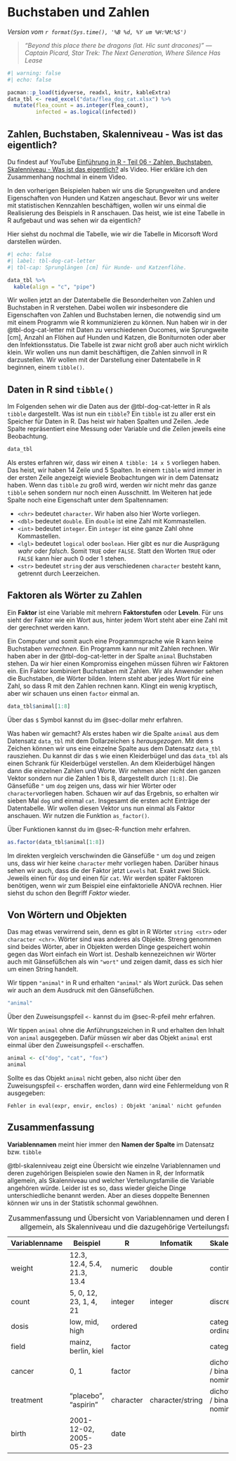 # Buchstaben und Zahlen {#sec-letter-number}

*Version vom `r format(Sys.time(), '%B %d, %Y um %H:%M:%S')`*

> *"Beyond this place there be dragons (lat. Hic sunt dracones)" --- Captain Picard, Star Trek: The Next Generation, Where Silence Has Lease*

```r
#| warning: false
#| echo: false

pacman::p_load(tidyverse, readxl, knitr, kableExtra)
data_tbl <- read_excel("data/flea_dog_cat.xlsx") %>%
  mutate(flea_count = as.integer(flea_count),
         infected = as.logical(infected))

```

::: callout-tip
## Zahlen, Buchstaben, Skalenniveau - Was ist das eigentlich?

Du findest auf YouTube [Einführung in R - Teil 06 - Zahlen, Buchstaben, Skalenniveau - Was ist das eigentlich?](https://youtu.be/OnRaSmybhOQ) als Video. Hier erkläre ich den Zusammenhang nochmal in einem Video.
:::

In den vorherigen Beispielen haben wir uns die Sprungweiten und andere Eigenschaften von Hunden und Katzen angeschaut. Bevor wir uns weiter mit statistischen Kennzahlen beschäftigen, wollen wir uns einmal die Realisierung des Beispiels in R anschauen. Das heist, wie ist eine Tabelle in R aufgebaut und was sehen wir da eigentlich?

Hier siehst du nochmal die Tabelle, wie wir die Tabelle in Micorsoft Word darstellen würden.

```r
#| echo: false
#| label: tbl-dog-cat-letter
#| tbl-cap: Sprunglängen [cm] für Hunde- und Katzenflöhe.

data_tbl %>%
  kable(align = "c", "pipe")
```

Wir wollen jetzt an der Datentabelle die Besonderheiten von Zahlen und Buchstaben in R verstehen. Dabei wollen wir insbesondere die Eigenschaften von Zahlen und Buchstaben lernen, die notwendig sind um mit einem Programm wie R kommunizieren zu können. Nun haben wir in der @tbl-dog-cat-letter mit Daten zu verschiedenen Oucomes, wie Sprungweite \[cm\], Anzahl an Flöhen auf Hunden und Katzen, die Boniturnoten oder aber den Infektionsstatus. Die Tabelle ist zwar nicht groß aber auch nicht wirklich klein. Wir wollen uns nun damit beschäftigen, die Zahlen sinnvoll in R darzustellen. Wir wollen mit der Darstellung einer Datentabelle in R beginnen, einem `tibble()`.

## Daten in R sind `tibble()`

Im Folgenden sehen wir die Daten aus der @tbl-dog-cat-letter in R als `tibble` dargestellt. Was ist nun ein `tibble`? Ein `tibble` ist zu aller erst ein Speicher für Daten in R. Das heist wir haben Spalten und Zeilen. Jede Spalte repräsentiert eine Messung oder Variable und die Zeilen jeweils eine Beobachtung.

```r
data_tbl 
```

Als erstes erfahren wir, dass wir einen `A tibble: 14 x 5` vorliegen haben. Das heist, wir haben 14 Zeile und 5 Spalten. In einem `tibble` wird immer in der ersten Zeile angezeigt wieviele Beobachtungen wir in dem Datensatz haben. Wenn das `tibble` zu groß wird, werden wir nicht mehr das ganze `tibble` sehen sondern nur noch einen Ausschnitt. Im Weiteren hat jede Spalte noch eine Eigenschaft unter dem Spaltennamen:

-   `<chr>` bedeutet `character`. Wir haben also hier Worte vorliegen.
-   `<dbl>` bedeutet `double`. Ein `double` ist eine Zahl mit Kommastellen.
-   `<int>` bedeutet `integer`. Ein `integer` ist eine ganze Zahl ohne Kommastellen.
-   `<lgl>` bedeutet `logical` oder `boolean`. Hier gibt es nur die Ausprägung *wahr* oder *falsch*. Somit `TRUE` oder `FALSE`. Statt den Worten `TRUE` oder `FALSE` kann hier auch 0 oder 1 stehen.
-   `<str>` bedeutet `string` der aus verschiedenen `character` besteht kann, getrennt durch Leerzeichen.

## Faktoren als Wörter zu Zahlen

[Ein **Faktor** ist eine Variable mit mehrern **Faktorstufen** oder **Leveln**. Für uns sieht der Faktor wie ein Wort aus, hinter jedem Wort steht aber eine Zahl mit der gerechnet werden kann.]{.aside}

Ein Computer und somit auch eine Programmsprache wie R kann keine Buchstaben *verrechnen*. Ein Programm kann nur mit Zahlen rechnen. Wir haben aber in der @tbl-dog-cat-letter in der Spalte `animal` Buchstaben stehen. Da wir hier einen Kompromiss eingehen müssen führen wir Faktoren ein. Ein Faktor kombiniert Buchstaben mit Zahlen. Wir als Anwender sehen die Buchstaben, die Wörter bilden. Intern steht aber jedes Wort für eine Zahl, so dass R mit den Zahlen rechnen kann. Klingt ein wenig kryptisch, aber wir schauen uns einen `factor` einmal an.

```r
data_tbl$animal[1:8]
```

[Über das `$` Symbol kannst du im @sec-dollar mehr erfahren.]{.aside}

Was haben wir gemacht? Als erstes haben wir die Spalte `animal` aus dem Datensatz `data_tbl` mit dem Dollarzeichen `$` *herausgezogen*. Mit dem `$` Zeichen können wir uns eine einzelne Spalte aus dem Datensatz `data_tbl` rausziehen. Du kannst dir das `$` wie einen Kleiderbügel und das `data_tbl` als einen Schrank für Kleiderbügel verstellen. An dem Kleiderbügel hängen dann die einzelnen Zahlen und Worte. Wir nehmen aber nicht den ganzen Vektor sondern nur die Zahlen 1 bis 8, dargestellt durch `[1:8]`. Die Gänsefüße `"` um `dog` zeigen uns, dass wir hier Wörter oder `character`vorliegen haben. Schauen wir auf das Ergebnis, so erhalten wir sieben Mal `dog` und einmal `cat`. Insgesamt die ersten acht Einträge der Datentabelle. Wir wollen diesen Vektor uns nun einmal als Faktor anschauen. Wir nutzen die Funktion `as_factor()`.

[Über Funktionen kannst du im @sec-R-function mehr erfahren.]{.aside}

```r
as.factor(data_tbl$animal[1:8])
```

Im direkten vergleich verschwinden die Gänsefüße `"` um `dog` und zeigen uns, dass wir hier keine `character` mehr vorliegen haben. Darüber hinaus sehen wir auch, dass die der Faktor jetzt `Levels` hat. Exakt zwei Stück. Jeweils einen für `dog` und einen für `cat`. Wir werden später Faktoren benötigen, wenn wir zum Beispiel eine einfaktorielle ANOVA rechnen. Hier siehst du schon den Begriff *Faktor* wieder.

## Von Wörtern und Objekten

Das mag etwas verwirrend sein, denn es gibt in R Wörter `string <str>` oder `character <chr>`. Wörter sind was anderes als Objekte. Streng genommen sind beides Wörter, aber in Objekten werden Dinge gespeichert wohin gegen das Wort einfach ein Wort ist. Deshalb kennezeichnen wir Wörter auch mit Gänsefüßchen als win `"wort"` und zeigen damit, dass es sich hier um einen String handelt.

Wir tippen `"animal"` in R und erhalten `"animal"` als Wort zurück. Das sehen wir auch an dem Ausdruck mit den Gänsefüßchen.

```r
"animal"
```

[Über den Zuweisungspfeil `<-` kannst du im @sec-R-pfeil mehr erfahren.]{.aside}

Wir tippen `animal` ohne die Anführungszeichen in R und erhalten den Inhalt von `animal` ausgegeben. Dafür müssen wir aber das Objekt `animal` erst einmal über den Zuweisungspfeil `<-`erschaffen.

```r
animal <- c("dog", "cat", "fox")
animal
```

Sollte es das Objekt `animal` nicht geben, also nicht über den Zuweisungspfeil `<-` erschaffen worden, dann wird eine Fehlermeldung von R ausgegeben:

`Fehler in eval(expr, envir, enclos) : Objekt 'animal' nicht gefunden`

## Zusammenfassung

[**Variablennamen** meint hier immer den **Namen der Spalte** im Datensatz bzw. `tibble`]{.aside}

@tbl-skalenniveau zeigt eine Übersicht wie einzelne Variablennamen und deren zugehörigen Beispielen sowie den Namen in R, der Informatik allgemein, als Skalenniveau und welcher Verteilungsfamilie die Variable angehören würde. Leider ist es so, dass wieder gleiche Dinge unterschiedliche benannt werden. Aber an dieses doppelte Benennen können wir uns in der Statistik schonmal gewöhnen.

::: column-page
| Variablenname | Beispiel                    | R         | Infomatik        | Skalenniveau                   | Verteilungsfamilie |
|---------------|-----------------------------|-----------|------------------|--------------------------------|--------------------|
| weight        | 12.3, 12.4, 5.4, 21.3, 13.4 | numeric   | double           | continuous                     | Gaussian           |
| count         | 5, 0, 12, 23, 1, 4, 21      | integer   | integer          | discrete                       | Poisson            |
| dosis         | low, mid, high              | ordered   |                  | categorical / ordinal          | Ordinal            |
| field         | mainz, berlin, kiel         | factor    |                  | categorical                    | Multinomial        |
| cancer        | 0, 1                        | factor    |                  | dichotomous / binary / nominal | Binomial           |
| treatment     | "placebo", "aspirin"        | character | character/string | dichotomous / binary / nominal | Binomial           |
| birth         | 2001-12-02, 2005-05-23      | date      |                  |                                |                    |

: Zusammenfassung und Übersicht von Variablennamen und deren Bennung in R, in der Informatik allgemein, als Skalenniveau und die dazugehörige Verteilungsfamilie. {#tbl-skalenniveau}
:::
